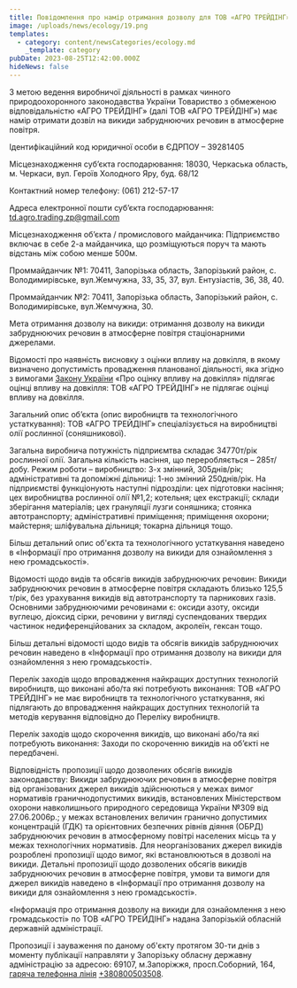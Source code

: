 ```yaml
---
title: Повідомлення про намір отримання дозволу для ТОВ «АГРО ТРЕЙДІНГ»
image: /uploads/news/ecology/19.png
templates:
  - category: content/newsCategories/ecology.md
    _template: category
pubDate: 2023-08-25T12:42:00.000Z
hideNews: false
---
```


З метою ведення виробничої діяльності в рамках чинного природоохоронного законодавства України Товариство з обмеженою відповідальністю «АГРО ТРЕЙДІНГ» (далі ТОВ «АГРО ТРЕЙДІНГ») має намір отримати дозвіл на викиди забруднюючих речовин в атмосферне повітря.

Ідентифікаційний код юридичної особи в ЄДРПОУ – 39281405

Місцезнаходження суб’єкта господарювання: 18030, Черкаська область, м. Черкаси, вул. Героїв Холодного Яру, буд. 68/12

Контактний номер телефону: (061) 212-57-17

Адреса електронної пошти суб’єкта господарювання: [td.agro.trading.zp@gmail.com](mailto\:td.agro.trading.zp@gmail.com) 

Місцезнаходження об’єкта / промислового майданчика: Підприємство включає в себе 2-а майданчика, що розміщуються поруч та мають відстань між собою менше 500м.

Проммайданчик №1: 70411, Запорізька область, Запорізький район, с. Володимирівське, вул.Жемчужна, 33, 35, 37, вул. Ентузіастів, 36, 38, 40.

Проммайданчик №2: 70411, Запорізька область, Запорізький район, с. Володимирівське, вул.Жемчужна, 30.

Мета отримання дозволу на викиди: отримання дозволу на викиди забруднюючих речовин в атмосферне повітря стаціонарними джерелами.

Відомості про наявність висновку з оцінки впливу на довкілля, в якому визначено допустимість провадження планованої діяльності, яка згідно з вимогами [Закону України](https://zakon.rada.gov.ua/laws/show/2059-19) «Про оцінку впливу на довкілля» підлягає оцінці впливу на довкілля: ТОВ «АГРО ТРЕЙДІНГ» не підлягає оцінці впливу на довкілля.

Загальний опис об’єкта (опис виробництв та технологічного устаткування): ТОВ «АГРО ТРЕЙДІНГ» спеціалізується на виробництві олії рослинної (соняшникової). 

Загальна виробнича потужність підприємтва складає 34770т/рік рослинної олії. Загальна кількість насіння, що переробляється – 285т/добу. Режим роботи – виробництво: 3-х змінний, 305днів/рік; адміністративні та допоміжні дільниці: 1-но змінний 250днів/рік. На підприємстві функціонують наступні підрозділи: цех підготовки насіння; цех виробництва рослинної олії №1,2; котельня; цех екстракції; склади зберігання матеріалів; цех грануляції лузги соняшника; стоянка автотранспорту; адміністративні приміщення; приміщення охорони; майстерня; шліфувальна дільниця; токарна дільниця тощо.

Більш детальний опис об'єкта та технологічного устаткування наведено в «Інформації про отримання дозволу на викиди для ознайомлення з нею громадськості».

Відомості щодо видів та обсягів викидів забруднюючих речовин: Викиди забруднюючих речовин в атмосферне повітря складають близько 125,5 т/рік, без урахування викидів від автотранспорту та парникових газів. Основними забруднюючими речовинами є: оксиди азоту, оксиди вуглецю, діоксид сірки, речовини у вигляді суспендованих твердих частинок недиференційованих за складом, акролеїн, гексан тощо.

Більш детальні відомості щодо видів та обсягів викидів забруднюючих речовин наведено в «Інформації про отримання дозволу на викиди для ознайомлення з нею громадськості».

Перелік заходів щодо впровадження найкращих доступних технологій виробництв, що виконані або/та які потребують виконання: ТОВ «АГРО ТРЕЙДІНГ» не має виробництв та технологічного устаткування, які підлягають до впровадження найкращих доступних технологій та методів керування відповідно до Переліку виробництв.

Перелік заходів щодо скорочення викидів, що виконані або/та які потребують виконання: Заходи по скороченню викидів на об’єкті не передбачені.

Відповідність пропозиції щодо дозволених обсягів викидів законодавству: Викиди забруднюючих речовин в атмосферне повітря від організованих джерел викидів здійснюються у межах вимог нормативів граничнодопустимих викидів, встановлених Міністерством охорони навколишнього природного середовища України №309 від 27.06.2006р.; у межах встановлених величин гранично допустимих концентрацій (ГДК) та орієнтовних безпечних рівнів діяння (ОБРД) забруднюючих речовин в атмосферному повітрі населених місць та у межах технологічних нормативів. Для неорганізованих джерел викидів розроблені пропозиції щодо вимог, які встановлюються в дозволі на викиди. Детальні пропозиції щодо дозволених обсягів викидів забруднюючих речовин в атмосферне повітря, умови та вимоги для джерел викидів наведено в «Інформації про отримання дозволу на викиди для ознайомлення з нею громадськості».

«Інформація про отримання дозволу на викиди для ознайомлення з нею громадськості» по ТОВ «АГРО ТРЕЙДІНГ» надана Запорізькій обласній державній адміністрації.

Пропозиції і зауваження по даному об'єкту протягом 30-ти днів з моменту публікації направляти у Запорізьку обласну державну адміністрацію за адресою: 69107, м.Запоріжжя, просп.Соборний, 164, [гаряча телефонна лінія](https://www.zoda.gov.ua/news/60060) [+380800503508](tel:0800503508).





